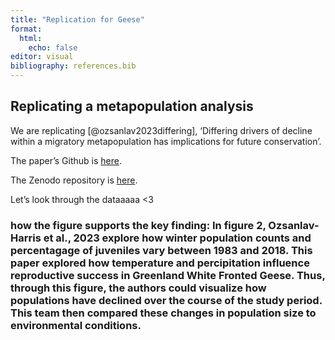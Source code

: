 ```yaml
---
title: "Replication for Geese"
format: 
  html: 
    echo: false
editor: visual
bibliography: references.bib
---
```


## Replicating a metapopulation analysis

We are replicating [@ozsanlav2023differing], 'Differing drivers of decline within a migratory metapopulation has implications for future conservation'.

The paper's Github is [here](https://github.com/LukeOzsanlav/GWfGMetapopDemography).

The Zenodo repository is [here](https://zenodo.org/records/8116139).

Let's look through the dataaaaa \<3

### **how the figure supports the key finding:** In figure 2, Ozsanlav-Harris et al., 2023 explore how winter population counts and percentagage of juveniles vary between 1983 and 2018. This paper explored how temperature and percipitation influence reproductive success in Greenland White Fronted Geese. Thus, through this figure, the authors could visualize how populations have declined over the course of the study period. This team then compared these changes in population size to environmental conditions. 